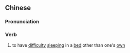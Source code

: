 {{also|认床}}
==Chinese==
{{zh-forms|s=认床}}

===Pronunciation===
{{zh-pron
|m=rènchuáng
|cat=v
}}

===Verb===
{{zh-verb}}

# to have [[difficulty]] [[sleep]]ing in a [[bed]] other than one's [[own]]